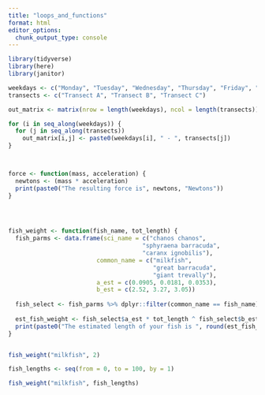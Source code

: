 ```yaml
---
title: "loops_and_functions"
format: html
editor_options: 
  chunk_output_type: console
---
```


```r
library(tidyverse)
library(here)
library(janitor)

```


```r
weekdays <- c("Monday", "Tuesday", "Wednesday", "Thursday", "Friday", "Saturday", "Sunday")
transects <- c("Transect A", "Transect B", "Transect C")

out_matrix <- matrix(nrow = length(weekdays), ncol = length(transects))

for (i in seq_along(weekdays)) {
  for (j in seq_along(transects))
    out_matrix[i,j] <- paste0(weekdays[i], " - ", transects[j])
}




```


```r
force <- function(mass, acceleration) {
  newtons <- (mass * acceleration)
  print(paste0("The resulting force is", newtons, "Newtons"))
}



  
fish_weight <- function(fish_name, tot_length) {
  fish_parms <- data.frame(sci_name = c("chanos chanos",
                                      "sphyraena barracuda",
                                      "caranx ignobilis"),
                         common_name = c("milkfish",
                                         "great barracuda",
                                         "giant trevally"),
                         a_est = c(0.0905, 0.0181, 0.0353),
                         b_est = c(2.52, 3.27, 3.05))
  
  fish_select <- fish_parms %>% dplyr::filter(common_name == fish_name)
  
  est_fish_weight <- fish_select$a_est * tot_length ^ fish_select$b_est
  print(paste0("The estimated length of your fish is ", round(est_fish_weight, digits = 2)))
}


fish_weight("milkfish", 2)

fish_lengths <- seq(from = 0, to = 100, by = 1)

fish_weight("milkfish", fish_lengths)


```

